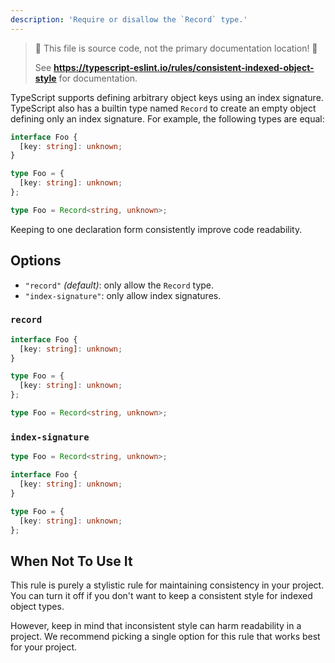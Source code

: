 ```yaml
---
description: 'Require or disallow the `Record` type.'
---
```



> 🛑 This file is source code, not the primary documentation location! 🛑
>
> See **https://typescript-eslint.io/rules/consistent-indexed-object-style** for documentation.

TypeScript supports defining arbitrary object keys using an index signature. TypeScript also has a builtin type named `Record` to create an empty object defining only an index signature. For example, the following types are equal:

```ts
interface Foo {
  [key: string]: unknown;
}

type Foo = {
  [key: string]: unknown;
};

type Foo = Record<string, unknown>;
```

Keeping to one declaration form consistently improve code readability.

## Options

- `"record"` _(default)_: only allow the `Record` type.
- `"index-signature"`: only allow index signatures.

### `record`

<Tabs>
<TabItem value="❌ Incorrect">

```ts option='"record"'
interface Foo {
  [key: string]: unknown;
}

type Foo = {
  [key: string]: unknown;
};
```

</TabItem>
<TabItem value="✅ Correct">

```ts option='"record"'
type Foo = Record<string, unknown>;
```

</TabItem>
</Tabs>

### `index-signature`

<Tabs>
<TabItem value="❌ Incorrect">

```ts option='"index-signature"'
type Foo = Record<string, unknown>;
```

</TabItem>
<TabItem value="✅ Correct">

```ts option='"index-signature"'
interface Foo {
  [key: string]: unknown;
}

type Foo = {
  [key: string]: unknown;
};
```

</TabItem>
</Tabs>

## When Not To Use It

This rule is purely a stylistic rule for maintaining consistency in your project.
You can turn it off if you don't want to keep a consistent style for indexed object types.

However, keep in mind that inconsistent style can harm readability in a project.
We recommend picking a single option for this rule that works best for your project.
